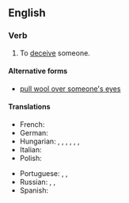 ==English==

===Verb===
{{en-verb|*|head=[[pull]] [[the]] [[wool]] [[over]] [[someone's]] [[eye]]s}}

# {{lb|en|informal|idiom}} To [[deceive]] someone.

====Alternative forms====
* [[pull wool over someone's eyes]]

====Translations====
{{trans-top|to deceive someone}}
* French: {{t+|fr|rouler dans la farine}}
* German: {{t+|de|hinters Licht führen}}
* Hungarian: {{t+|hu|megtéveszt}}, {{t+|hu|félrevezet}}, {{t+|hu|becsap}}, {{t+|hu|bepaliz}}, {{t|hu|behúz a csőbe}}, {{t+|hu|átver}}, {{t+|hu|rászed}}
* Italian: {{t|it|gettar fumo negli occhi}}
* Polish: {{t|pl|mydlić oczy}}
{{trans-mid}}
* Portuguese: {{t+|pt|enganar}}, {{t+|pt|enrolar}}, {{t+|pt|embromar}}
* Russian: {{t+|ru|ве́шать лапшу на у́ши|lit=to hang noodles on the ears}}, {{t+|ru|втирать очки́}}, {{t+|ru|пудрить мозги́|lit=to powder the brains}}
* Spanish: {{t+|es|dársela con queso}}
{{trans-bottom}}
